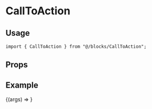 
<Meta title="blocks/CallToAction" component={CallToAction} />

# CallToAction

## Usage

```tsx
import { CallToAction } from "@/blocks/CallToAction";
```

## Props

<ArgsTable component={CallToAction} />

## Example

<Canvas>
  <Story
    name="Default"
    args={{
      data: {
        title: "Get Involved",
        content: dummyContent,
        button: dummyButton,
      },
    }}
  >
    {(args) => <CallToAction {...args} />}
  </Story>
</Canvas>
